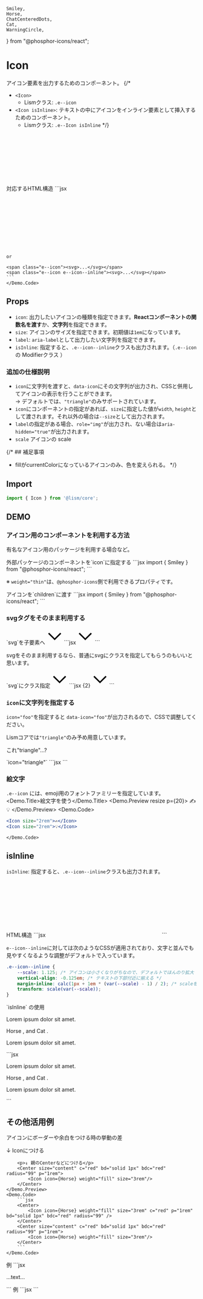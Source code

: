 	Smiley,
	Horse,
	ChatCenteredDots,
	Cat,
	WarningCircle,
} from "@phosphor-icons/react";



# Icon

アイコン要素を出力するためのコンポーネント。
{/* 
- `<Icon>`
	- Lismクラス: `.e--icon`
- `<Icon isInline>`: テキストの中にアイコンをインライン要素として挿入するためのコンポーネント。
	- Lismクラス: `.e--Icon isInline` */}

<Demo>
	<Demo.Title>対応するHTML構造</Demo.Title>
	<Demo.Code>
	```jsx
	<svg class="e--icon">...</svg>
	<svg class="e--icon e--icon--inline">...</svg>

	or

	<span class="e--icon"><svg>...</svg></span>
	<span class="e--icon e--icon--inline"><svg>...</svg></span>
	```
	</Demo.Code>
</Demo>


## Props

- `icon`: 出力したいアイコンの種類を指定できます。**Reactコンポーネントの関数名を渡す**か、**文字列**を指定できます。
- `size`: アイコンのサイズを指定できます。初期値は`1em`になっています。
- `label`: `aria-label`として出力したい文字列を指定できます。
- `isInline`: 指定すると、`.e--icon--inline`クラスも出力されます。（`.e--icon`の Modifierクラス ）


### 追加の仕様説明

- `icon`に文字列を渡すと、`data-icon`にその文字列が出力され、CSSと併用してアイコンの表示を行うことができます。  
	→ デフォルトでは、`"triangle"`のみサポートされています。
- `icon`にコンポーネントの指定があれば、`size`に指定した値が`width`, `height`として渡されます。それ以外の場合は`--size`として出力されます。
- `label`の指定がある場合、`role="img"`が出力され、ない場合は`aria-hidden="true"`が出力されます。
- `scale` アイコンの scale

{/* ## 補足事項
- fillがcurrentColorになっているアイコンのみ、色を変えられる。 */}


## Import

```js
import { Icon } from '@lism/core';
```


## DEMO

### アイコン用のコンポーネントを利用する方法

有名なアイコン用のパッケージを利用する場合など。

<Demo>
	<Demo.Title>外部パッケージのコンポーネントを`icon`に指定する</Demo.Title>
	<Demo.Preview resize p={20}>
		<Icon icon={Smiley} weight="thin" size="3em" lismClass={{b:'aaa'}}/>
	</Demo.Preview>
	<Demo.Code>
```jsx
import { Smiley } from "@phosphor-icons/react";

<Icon icon={Smiley} weight="thin" size="3em" />
```
	</Demo.Code>
</Demo>

※ `weight="thin"`は、`@phosphor-icons`側で利用できるプロパティです。


<Demo>
	<Demo.Title>アイコンを`children`に渡す</Demo.Title>
	<Demo.Preview resize p={20}>
		<Icon size="3em">
			<Smiley weight="thin" />
		</Icon>
	</Demo.Preview>
	<Demo.Code>
```jsx
import { Smiley } from "@phosphor-icons/react";

<Icon>
	<Smiley weight="thin" size="3em" />
</Icon>
```
	</Demo.Code>
</Demo>


### svgタグをそのまま利用する

<Demo>
	<Demo.Title>`svg`を子要素へ</Demo.Title>
	<Demo.Preview resize p={20}>
		<Icon>
			<svg xmlns="http://www.w3.org/2000/svg" x="0px" y="0px" viewBox="0 0 16 16" width="3em" height="3em">
				<polygon points="13.6,4.2 8,9.8 2.4,4.2 1.4,5.2 7,10.8 8,11.8 9,10.8 14.6,5.2 " />
			</svg>
		</Icon>
	</Demo.Preview>
	<Demo.Code>
```jsx
<Icon>
	<svg xmlns="http://www.w3.org/2000/svg" x="0px" y="0px" viewBox="0 0 16 16" width="3em" height="3em">
		<polygon points="13.6,4.2 8,9.8 2.4,4.2 1.4,5.2 7,10.8 8,11.8 9,10.8 14.6,5.2 " />
	</svg>
</Icon>
```
	</Demo.Code>
</Demo>

svgをそのまま利用するなら、普通にsvgにクラスを指定してもらうのもいいと思います。

<Demo>
	<Demo.Title>`svg`にクラス指定</Demo.Title>
	<Demo.Preview resize p={20}>
		<svg className="e--icon" xmlns="http://www.w3.org/2000/svg" x="0px" y="0px" viewBox="0 0 16 16" width="3em" height="3em">
			<polygon points="13.6,4.2 8,9.8 2.4,4.2 1.4,5.2 7,10.8 8,11.8 9,10.8 14.6,5.2 " />
		</svg>
	</Demo.Preview>
	<Demo.Code>
	```jsx {2}
	<svg
		className="e--icon"
		xmlns="http://www.w3.org/2000/svg" x="0px" y="0px" viewBox="0 0 16 16" width="3em" height="3em"
	>
		<polygon points="13.6,4.2 8,9.8 2.4,4.2 1.4,5.2 7,10.8 8,11.8 9,10.8 14.6,5.2 " />
	</svg>
	```
	</Demo.Code>
</Demo>

### `icon`に文字列を指定する

`icon="foo"`を指定すると `data-icon="foo"`が出力されるので、CSSで調整してください。

Lismコアでは`"triangle"`のみ予め用意しています。

これ"triangle"...?

<Demo>
	<Demo.Title>`icon="triangle"`</Demo.Title>
	<Demo.Preview resize p={20}>
		<Icon icon="triangle" size="3em" />
	</Demo.Preview>
	<Demo.Code>
```jsx
<Icon icon="triangle" size="3em" />
```
	</Demo.Code>
</Demo>


### 絵文字

`.e--icon` には、emoji用のフォントファミリーを指定しています。
<Demo>
	<Demo.Title>絵文字を使う</Demo.Title>
	<Demo.Preview resize p={20}>
		<Flex>
			<Icon size="2rem">✍️</Icon>
			<Icon size="2rem">💡</Icon>
		</Flex>
	</Demo.Preview>
	<Demo.Code>
```jsx
<Icon size="2rem">✍️</Icon>
<Icon size="2rem">💡</Icon>
```
	</Demo.Code>
</Demo>


## isInline

`isInline`: 指定すると、`.e--icon--inline`クラスも出力されます。

<Demo>
	<Demo.Title>HTML構造</Demo.Title>
	<Demo.Code>
	```jsx
	<svg class="e--icon e--icon--inline">...</svg>
	```
	</Demo.Code>
</Demo>

`e--icon--inline`に対しては次のようなCSSが適用されており、文字と並んでも見やすくなるような調整がデフォルトで入っています。

```css
.e--icon--inline {
    --scale: 1.125; /* アイコンは小さくなりがちなので、デフォルトでほんのり拡大 */
	vertical-align: -0.125em; /* テキストの下部付近に揃える */
	margin-inline: calc(1px + 1em * (var(--scale) - 1) / 2); /* scaleを考慮した上で、1pxのマージンをつける */
	transform: scale(var(--scale));
}
```

<Demo>
	<Demo.Title>`isInline` の使用</Demo.Title>
	<Demo.Preview resize p={20}>
		<p>Lorem ipsum dolor sit amet.<Icon isInline icon={Smiley} /></p>
		<p>Horse <Icon isInline icon={Horse} />, and Cat <Icon isInline icon={Cat}/>.</p>
		<p><Icon isInline icon={WarningCircle} scale="1.5" c="red" weight="fill" /> Lorem ipsum dolor sit amet.</p>
	</Demo.Preview>
	<Demo.Code>
		```jsx
		<p>Lorem ipsum dolor sit amet.<Icon isInline icon={Smiley} /></p>
		<p>Horse <Icon isInline icon={Horse} />, and Cat <Icon isInline icon={Cat}/>.</p>
		<p><Icon isInline icon={WarningCircle} scale="1.5" c="red" weight="fill" /> Lorem ipsum dolor sit amet.</p>
		```
	</Demo.Code>
</Demo>



## その他活用例

<Demo>
	<Demo.Title>アイコンにボーダーや余白をつける時の挙動の差</Demo.Title>
	<Demo.Preview resize p={20}>
		<p>↓ Iconにつける</p>
		<Center>
			<Icon icon={Horse} weight="fill" size="3rem" c="red" p="1rem" bd="solid 1px" bdc="red" radius="99" />
		</Center>

		<p>↓ 親のCenterなどにつける</p>
		<Center size="content" c="red" bd="solid 1px" bdc="red" radius="99" p="1rem"> 
			<Icon icon={Horse} weight="fill" size="3rem"/>
		</Center>
	</Demo.Preview>
	<Demo.Code>
		```jsx
		<Center>
			<Icon icon={Horse} weight="fill" size="3rem" c="red" p="1rem" bd="solid 1px" bdc="red" radius="99" />
		</Center>
		<Center size="content" c="red" bd="solid 1px" bdc="red" radius="99" p="1rem"> 
			<Icon icon={Horse} weight="fill" size="3rem"/>
		</Center>
		```
	</Demo.Code>
</Demo>


<Demo>
	<Demo.Title>例</Demo.Title>
	<Demo.Preview resize p={20}>
		<Flex ai="center" gap={20} bd={{ c:"red" }} p='box:s' radius="4">
			<Icon icon={WarningCircle} size="10%" c="red" flexItem={{ fxsh:'0' }} />
			<DammyText length="m" />
		</Flex>
	</Demo.Preview>
	<Demo.Code>
```jsx
<Flex ai="center" gap={20} bd={{ c:"red" }} p='box:s' radius="4">
	<Icon icon={WarningCircle} size="10%" c="red" flexItem={{ fxsh:'0' }} />
	<p>...text...</p>
</Flex>
```
	</Demo.Code>
</Demo>

<Demo>
	<Demo.Title>例</Demo.Title>
	<Demo.Preview resize p={20}>
		<Stack ai="center" gap={15} p={15} bgc="main" shadow="1" radius="3">
			<Icon icon={ChatCenteredDots} size="2em" c="white" weight="fill" />
			<Box bgc="white" p='box:s' radius="2" lh='s'>
				<DammyText length="l" />
			</Box>
		</Stack>
	</Demo.Preview>
	<Demo.Code>
```jsx
<Stack ai="center" gap={15} p={15} bgc="main" shadow="1" radius="3">
	<Icon icon={ChatCenteredDots} size="2em" c="white" weight="fill" />
	<Box bgc="white" p='box:s' radius="2" lh='s'>
		<DammyText length="l" />
	</Box>
</Stack>
```
	</Demo.Code>
</Demo>

